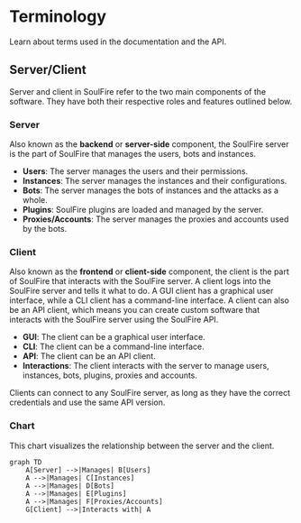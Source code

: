 # Terminology

Learn about terms used in the documentation and the API.

## Server/Client

Server and client in SoulFire refer to the two main components of the software.
They have both their respective roles and features outlined below.

### Server

Also known as the **backend** or **server-side** component, the SoulFire server is the part of SoulFire that manages the users, bots and instances.

- **Users**: The server manages the users and their permissions.
- **Instances**: The server manages the instances and their configurations.
- **Bots**: The server manages the bots of instances and the attacks as a whole.
- **Plugins**: SoulFire plugins are loaded and managed by the server.
- **Proxies/Accounts**: The server manages the proxies and accounts used by the bots.

### Client

Also known as the **frontend** or **client-side** component, the client is the part of SoulFire that interacts with the SoulFire server.
A client logs into the SoulFire server and tells it what to do.
A GUI client has a graphical user interface, while a CLI client has a command-line interface.
A client can also be an API client, which means you can create custom software that interacts with the SoulFire server using the SoulFire API.

- **GUI**: The client can be a graphical user interface.
- **CLI**: The client can be a command-line interface.
- **API**: The client can be an API client.
- **Interactions**: The client interacts with the server to manage users, instances, bots, plugins, proxies and accounts.

Clients can connect to any SoulFire server, as long as they have the correct credentials and use the same API version.

### Chart

This chart visualizes the relationship between the server and the client.

```mermaid
graph TD
    A[Server] -->|Manages| B[Users]
    A -->|Manages| C[Instances]
    A -->|Manages| D[Bots]
    A -->|Manages| E[Plugins]
    A -->|Manages| F[Proxies/Accounts]
    G[Client] -->|Interacts with| A
```
